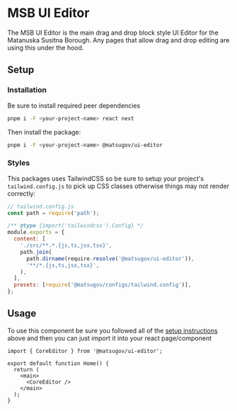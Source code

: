 # MSB UI Editor

The MSB UI Editor is the main drag and drop block style UI Editor for the Matanuska Susitna Borough. Any pages that allow drag and drop editing are using this under the hood.

## Setup

### Installation

Be sure to install required peer dependencies

```bash
pnpm i -F <your-project-name> react next
```

Then install the package:

```bash
pnpm i -F <your-project-name> @matsugov/ui-editor
```

### Styles

This packages uses TailwindCSS so be sure to setup your project's `tailwind.config.js` to pick up CSS classes otherwise things may not render correctly:

```js
// tailwind.config.js
const path = require('path');

/** @type {import('tailwindcss').Config} */
module.exports = {
  content: [
    './src/**.*.{js,ts,jsx,tsx}',
    path.join(
      path.dirname(require.resolve('@matsugov/ui-editor')),
      '**/*.{js,ts,jsx,tsx}',
    ),
  ],
  presets: [require('@matsugov/configs/tailwind.config')],
};
```

## Usage

To use this component be sure you followed all of the [setup instructions](#setup) above and then you can just import it into your react page/component

```tsx
import { CoreEditor } from '@matsugov/ui-editor';

export default function Home() {
  return (
    <main>
      <CoreEditor />
    </main>
  );
}
```
